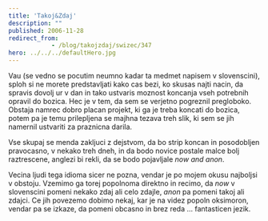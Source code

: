 ```yaml
---
title: 'Takoj&Zdaj'
description: ""
published: 2006-11-28
redirect_from: 
            - /blog/takojzdaj/swizec/347
hero: ../../../defaultHero.jpg
---
```

Vau (se vedno se pocutim neumno kadar ta medmet napisem v slovenscini), sploh si ne morete predstavljati kako cas bezi, ko skusas najti nacin, da spravis dovolj ur v dan in tako ustvaris moznost koncanja vseh potrebnih opravil do bozica. Hec je v tem, da sem se verjetno pogreznil pregloboko. Obstaja namrec dobro placan projekt, ki ga je treba koncati do bozica, potem pa je temu prilepljena se majhna tezava treh slik, ki sem se jih namernil ustvariti za praznicna darila.

Vse skupaj se menda zakljuci z dejstvom, da bo strip koncan in posodobljen pravocasno, v nekako treh dneh, in da bodo novice postale malce bolj raztrescene, anglezi bi rekli, da se bodo pojavljale _now and anon_.

Vecina ljudi tega idioma sicer ne pozna, vendar je po mojem okusu najboljsi v obstoju. Vzemimo ga torej popolnoma direktno in recimo, da _now_ v slovenscini pomeni nekako zdaj ali celo zdajle, _anon_ pa pomeni takoj ali zdajci. Ce jih povezemo dobimo nekaj, kar je na videz popoln oksimoron, vendar pa se izkaze, da pomeni obcasno in brez reda ... fantasticen jezik.
